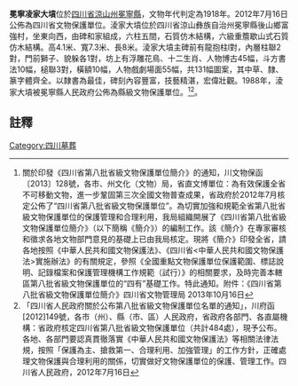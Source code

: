 {{msg:四川省文物保護單位
|名稱 = 冕寧凌家大墳
|編號 = 481
|圖片 = 
|級別 = S8
|分類 = 
|時代 = 1918年
|地点 = [[四川省|四川省]][[涼山州|涼山州]][[冕寧縣|冕寧縣]]
|坐標 =
|登錄 = 2012年7月16日
}}
'''冕寧凌家大墳'''位於[[四川省|四川省]][[涼山州|涼山州]][[冕寧縣|冕寧縣]]，文物年代判定為1918年。2012年7月16日公佈為四川省文物保護單位。淩家大墳位於四川省涼山彝族自治州冕寧縣後山鄉富強村，坐東向西，由碑和家組成，六柱五間，石質仿木結構，六級重簷歇山式石質仿木結構。高4.1米、寬7.3米、長8米。淩家大墳主碑前有龍抱柱l對，內層柱聯2對，門前獅子、貌躲各1對，坊上有浮雕花鳥、十二生肖、人物博古45幅，斗方書法10幅，槌聯3對，橫額10幅，人物戲劇場面55幅，共131幅圖案，其中草、隸、篆字體齊全。以隸書為最佳，碑刻內容豐富，技藝精湛，宏偉壯觀。1988年，淩家大墳被冕寧縣人民政府公佈為縣級文物保護單位。<ref>關於印發《四川省第八批省級文物保護單位簡介》的通知，川文物保函〔2013〕128號，各市、州文化（文物）局，省直文博單位：為有效保護全省不可移動文物，進一步鞏固第三次全國文物普查成果，省政府於2012年7月核定公佈了“四川省第八批省級文物保護單位”。為切實加強和規範全省第八批省級文物保護單位的保護管理和合理利用，我局組織開展了《四川省第八批省級文物保護單位簡介》（以下簡稱《簡介》）的編制工作。該《簡介》在專家審核和徵求各地文物部門意見的基礎上已由我局核定。現將《簡介》印發全省，請各地按照《中華人民共和國文物保護法》、《四川省<中華人民共和國文物保護法>實施辦法》的有關規定，參照《全國重點文物保護單位保護範圍、標誌說明、記錄檔案和保護管理機構工作規範（試行）》的相關要求，及時完善本轄區第八批省級文物保護單位的“四有”基礎工作。特此通知。附件：《四川省第八批省級文物保護單位簡介》四川省文物管理局  2013年10月16日</ref><ref>  「四川省人民政府關於公布第八批省級文物保護單位名單的通知」，川府函[2012]149號，各市（州）、縣（市、區）人民政府，省政府各部門、各直屬機構：省政府核定四川省第八批省級文物保護單位（共計484處），現予公布。各地、各部門要認真貫徹落實《中華人民共和國文物保護法》等相關法律法規，按照「保護為主、搶救第一、合理利用、加強管理」的工作方針，正確處理文物保護與合理利用的關係，切實做好文物保護單位的保護、管理工作。四川省人民政府，2012年7月16日</ref>。
==註釋==
{{reflist}}
{{文物保護單位小作品}}

[[Category:四川墓葬|Category:四川墓葬]]
